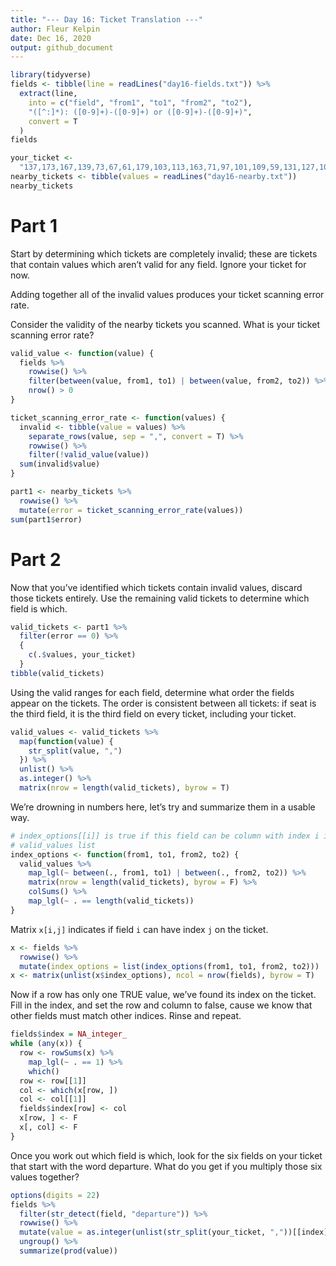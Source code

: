 ```yaml
---
title: "--- Day 16: Ticket Translation ---"
author: Fleur Kelpin
date: Dec 16, 2020
output: github_document
---
```


```r
library(tidyverse)
fields <- tibble(line = readLines("day16-fields.txt")) %>%
  extract(line,
    into = c("field", "from1", "to1", "from2", "to2"),
    "([^:]*): ([0-9]+)-([0-9]+) or ([0-9]+)-([0-9]+)",
    convert = T
  )
fields
```
```r
your_ticket <-
  "137,173,167,139,73,67,61,179,103,113,163,71,97,101,109,59,131,127,107,53"
nearby_tickets <- tibble(values = readLines("day16-nearby.txt"))
nearby_tickets
```
# Part 1
Start by determining which tickets are completely invalid; these are tickets
that contain values which aren't valid for any field. Ignore your ticket for
now.

Adding together all of the invalid values produces your ticket scanning error
rate.

Consider the validity of the nearby tickets you scanned. What is your ticket
scanning error rate?

```r
valid_value <- function(value) {
  fields %>%
    rowwise() %>%
    filter(between(value, from1, to1) | between(value, from2, to2)) %>%
    nrow() > 0
}

ticket_scanning_error_rate <- function(values) {
  invalid <- tibble(value = values) %>%
    separate_rows(value, sep = ",", convert = T) %>%
    rowwise() %>%
    filter(!valid_value(value))
  sum(invalid$value)
}

part1 <- nearby_tickets %>%
  rowwise() %>%
  mutate(error = ticket_scanning_error_rate(values))
sum(part1$error)
```
# Part 2

Now that you've identified which tickets contain invalid values, discard those
tickets entirely. Use the remaining valid tickets to determine which field is
which.
```r
valid_tickets <- part1 %>%
  filter(error == 0) %>%
  {
    c(.$values, your_ticket)
  }
tibble(valid_tickets)
```

Using the valid ranges for each field, determine what order the fields appear on
the tickets. The order is consistent between all tickets: if seat is the third
field, it is the third field on every ticket, including your ticket.
```r
valid_values <- valid_tickets %>%
  map(function(value) {
    str_split(value, ",")
  }) %>%
  unlist() %>%
  as.integer() %>%
  matrix(nrow = length(valid_tickets), byrow = T)
```
We're drowning in numbers here, let's try and summarize them in a usable way.
```r
# index_options[[i]] is true if this field can be column with index i in the
# valid_values list
index_options <- function(from1, to1, from2, to2) {
  valid_values %>%
    map_lgl(~ between(., from1, to1) | between(., from2, to2)) %>%
    matrix(nrow = length(valid_tickets), byrow = F) %>%
    colSums() %>%
    map_lgl(~ . == length(valid_tickets))
}
```
Matrix `x[i,j]` indicates if field `i` can have index `j` on the ticket.
```r
x <- fields %>%
  rowwise() %>%
  mutate(index_options = list(index_options(from1, to1, from2, to2)))
x <- matrix(unlist(x$index_options), ncol = nrow(fields), byrow = T)
```
Now if a row has only one TRUE value, we've found its index on the ticket.
Fill in the index, and set the row and column to false, cause we know that
other fields must match other indices. Rinse and repeat.
```r
fields$index = NA_integer_
while (any(x)) {
  row <- rowSums(x) %>%
    map_lgl(~ . == 1) %>%
    which()
  row <- row[[1]]
  col <- which(x[row, ])
  col <- col[[1]]
  fields$index[row] <- col
  x[row, ] <- F
  x[, col] <- F
}
```

Once you work out which field is which, look for the six fields on your ticket
that start with the word departure. What do you get if you multiply those six
values together?
```r
options(digits = 22)
fields %>%
  filter(str_detect(field, "departure")) %>%
  rowwise() %>%
  mutate(value = as.integer(unlist(str_split(your_ticket, ","))[[index]])) %>%
  ungroup() %>%
  summarize(prod(value))
```
